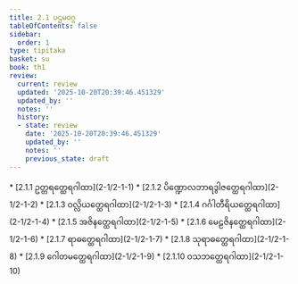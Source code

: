 ```yaml
---
title: 2.1 ပဌမဝဂ္ဂ
tableOfContents: false
sidebar:
  order: 1
type: tipitaka
basket: su
book: th1
review:
  current: review
  updated: '2025-10-20T20:39:46.451329'
  updated_by: ''
  notes: ''
  history:
  - state: review
    date: '2025-10-20T20:39:46.451329'
    updated_by: ''
    notes: ''
    previous_state: draft
---
```



<DynamicBreadcrumb />


<ReviewStatus review={frontmatter.review} showDetails={true} />

<HypothesisAnnotation frontmatter={frontmatter} />



<TableOfContents book="th1" section="2.1">
* [2.1.1 ဥတ္တရတ္ထေရဂါထာ](2-1/2-1-1)
* [2.1.2 ပိဏ္ဍောလဘာရဒွါဇတ္ထေရဂါထာ](2-1/2-1-2)
* [2.1.3 ဝလ္လိယတ္ထေရဂါထာ](2-1/2-1-3)
* [2.1.4 ဂင်္ဂါတီရိယတ္ထေရဂါထာ](2-1/2-1-4)
* [2.1.5 အဇိနတ္ထေရဂါထာ](2-1/2-1-5)
* [2.1.6 မေဠဇိနတ္ထေရဂါထာ](2-1/2-1-6)
* [2.1.7 ရာဓတ္ထေရဂါထာ](2-1/2-1-7)
* [2.1.8 သုရာဓတ္ထေရဂါထာ](2-1/2-1-8)
* [2.1.9 ဂေါတမတ္ထေရဂါထာ](2-1/2-1-9)
* [2.1.10 ဝသဘတ္ထေရဂါထာ](2-1/2-1-10)
</TableOfContents>
